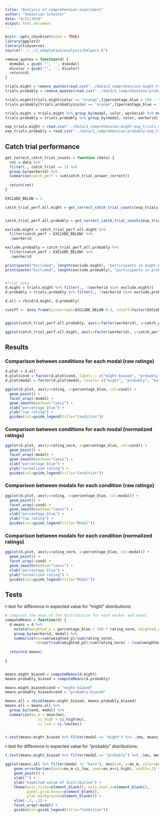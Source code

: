 ```yaml
---
title: "Analysis of comprehension experiment"
author: "Sebastian Schuster"
date: "4/21/2018"
output: html_document
---
```


```r
knitr::opts_chunk$set(echo = TRUE)
library(ggplot2)
library(tidyverse)
source("../../1_adaptation/analysis/helpers.R")

```

```r
remove_quotes = function(d) {
  d$modal = gsub('"', '', d$modal)
  d$color = gsub('"', '', d$color)
  return(d)
}
```

```r

trials.might = remove_quotes(read.csv("../data/2_comprehension-might-trials.csv"))
trials.probably = remove_quotes(read.csv("../data/2_comprehension-probably-trials.csv"))

trials.might[trials.might$color == "orange",]$percentage_blue = 100 - trials.might[trials.might$color == "orange",]$percentage_blue
trials.probably[trials.probably$color == "orange",]$percentage_blue = 100 - trials.probably[trials.probably$color == "orange",]$percentage_blue

trials.might = trials.might %>% group_by(modal, color, workerid) %>% mutate(rating_norm = rating / sum(rating), cond = "might") %>% ungroup()
trials.probably = trials.probably %>% group_by(modal, color, workerid) %>% mutate(rating_norm = rating / sum(rating),  cond = "probably") %>% ungroup()

exp_trials.might = read.csv("../data/2_comprehension-might-exp_trials.csv")
exp_trials.probably = read.csv("../data/2_comprehension-probably-exp_trials.csv")

```

## Catch trial performance

```r

get_correct_catch_trial_counts = function (data) {
  ret = data %>% 
  filter(., catch_trial == 1) %>%
  group_by(workerid) %>%
  summarise(catch_perf = sum(catch_trial_answer_correct))
  
  return(ret)
}

EXCLUDE_BELOW = 3

catch_trial_perf.all.might = get_correct_catch_trial_counts(exp_trials.might)


catch_trial_perf.all.probably = get_correct_catch_trial_counts(exp_trials.probably)

exclude.might = catch_trial_perf.all.might %>%
  filter(catch_perf < EXCLUDE_BELOW) %>%
  .$workerid

exclude.probably = catch_trial_perf.all.probably %>%
  filter(catch_perf < EXCLUDE_BELOW) %>%
  .$workerid

print(paste("Excluded", length(exclude.might), "participants in might-biased condition."))
print(paste("Excluded", length(exclude.probably), "participants in probably-biased condition."))


#final data
d.might = trials.might %>% filter(., !(workerid %in% exclude.might))
d.probably = trials.probably %>% filter(., !(workerid %in% exclude.probably))

d.all = rbind(d.might, d.probably)


```

```r

cutoff <- data.frame(yintercept=EXCLUDE_BELOW-0.5, cutoff=factor(EXCLUDE_BELOW-0.5))


ggplot(catch_trial_perf.all.probably, aes(x=factor(workerid), y=catch_perf)) + geom_bar(stat = "identity") + ggtitle("Catch trial performace in probably-biased cond.") + xlab ("participant") + ylab("correct responses") + geom_hline(aes(yintercept=yintercept, linetype=cutoff, color="red"), data=cutoff) + theme(legend.position="none")

```

```r

ggplot(catch_trial_perf.all.might, aes(x=factor(workerid), y=catch_perf)) + geom_bar(stat = "identity") + ggtitle("Catch trial performace in might-biased cond.") + xlab ("participant") + ylab("correct responses") + geom_hline(aes(yintercept=yintercept, linetype=cutoff, color="red"), data=cutoff) + theme(legend.position="none")
```

## Results

### Comparison between conditions for each modal (raw ratings)

```r

d.plot = d.all
d.plot$cond = factor(d.plot$cond, labels = c("might-biased", "probably-biased"), levels=c("might", "probably"))
d.plot$modal = factor(d.plot$modal, levels= c("might", "probably", "bare"), ordered = T)

ggplot(d.plot, aes(y=rating, x=percentage_blue, col=cond)) + 
  geom_point() + 
  facet_wrap(~modal) + 
  geom_smooth(method="loess") + 
  xlab("percentage blue") + 
  ylab("raw rating") +
  guides(col=guide_legend(title="Condition"))
```

### Comparison between conditions for each modal (normalized ratings)

```r
ggplot(d.plot, aes(y=rating_norm, x=percentage_blue, col=cond)) + 
  geom_point() + 
  facet_wrap(~modal) + 
  geom_smooth(method="loess") + 
  xlab("percentage blue") + 
  ylab("normalized rating") +
  guides(col=guide_legend(title="Condition"))

```

### Comparison between modals for each condition (raw ratings)

```r

ggplot(d.plot, aes(y=rating, x=percentage_blue, col=modal)) + 
  geom_point() + 
  facet_wrap(~cond) + 
  geom_smooth(method="loess") + 
  xlab("percentage blue") + 
  ylab("raw rating") +
  guides(col=guide_legend(title="Modal"))
```


### Comparison between modals for each condition (normalized ratings)


```r


ggplot(d.plot, aes(y=rating_norm, x=percentage_blue, col=modal)) + 
  geom_point() + 
  facet_wrap(~cond) + 
  geom_smooth(method="loess") + 
  xlab("percentage blue") + 
  ylab("normalized rating") +
  guides(col=guide_legend(title="Modal"))

```

## Tests

t-test for difference in expected value for "might" distributions:


```r

# computes the mean of the distribution for each worker and modal
computeMeans = function(d) {
  d.means = d %>% 
    mutate(weighted_p = percentage_blue / 100 * rating_norm, weighted_p2 =  (percentage_blue / 100)^2 * rating_norm) %>% 
    group_by(workerid, modal) %>% 
    summarize(mu=sum(weighted_p)/sum(rating_norm), 
              sd=sqrt(sum(weighted_p2)/sum(rating_norm) - (sum(weighted_p)/sum(rating_norm))^2))
    
  return(d.means)
  
}


means.might_biased = computeMeans(d.might)
means.probably_biased = computeMeans(d.probably)

means.might_biased$cond = "might-biased"
means.probably_biased$cond = "probably-biased"

means.all = rbind(means.might_biased, means.probably_biased)
means.all = means.all %>% 
  group_by(cond, modal) %>% 
  summarise(mu_m = mean(mu), 
               ci_high = ci.high(mu), 
               ci_low = ci.low(mu))


t.test(means.might_biased %>% filter(modal == "might") %>% .$mu, means.probably_biased %>% filter(modal == "might") %>% .$mu, var.equal = TRUE)

```

t-test for difference in expected value for "probably" distributions:

```r
t.test(means.might_biased %>% filter(modal == "probably") %>% .$mu, means.probably_biased %>% filter(modal == "probably") %>% .$mu, var.equal = TRUE)

ggplot(means.all %>% filter(modal != "bare"), aes(x=0, y=mu_m, color=cond)) +
    geom_errorbar(aes(ymin=mu_m-ci_low, ymax=mu_m+ci_high), width=.1) +
    geom_point() +
    xlab("") +
    ylab("expected value of distribution") +
    theme(axis.ticks=element_blank(), axis.text.x=element_blank(),
          panel.grid.minor=element_blank(), 
          plot.background=element_blank()) +
    xlim(-.2, .2) +
    facet_wrap(~modal) +
    guides(col=guide_legend(title="Condition"))


```

  